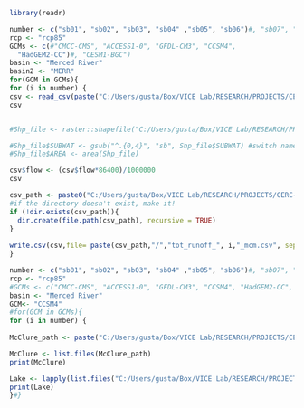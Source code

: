 ```{r}
library(readr)
```


```{r}

number <- c("sb01", "sb02", "sb03", "sb04" ,"sb05", "sb06")#, "sb07", "sb08", "sb09", "sb10" ,"sb11", "sb12", "sb13", "sb14", "sb15", "sb16" ,"sb17", "sb18", "sb19")#, "sb20", "sb21", "sb22" ,"sb23", "sb24", "sb25", "sb26", "sb27", "sb28" ,"sb29", "sb30", "sb31", "sb32", "sb33", "sb34" ,"sb35", "sb36", "sb37", "sb38")
rcp <- "rcp85"
GCMs <- c(#"CMCC-CMS", "ACCESS1-0", "GFDL-CM3", "CCSM4", 
  "HadGEM2-CC")#, "CESM1-BGC")
basin <- "Merced River"
basin2 <- "MERR"
for(GCM in GCMs){
for (i in number) {
csv <- read_csv(paste("C:/Users/gusta/Box/VICE Lab/RESEARCH/PROJECTS/CERC-WET/Task7_San_Joaquin_Model/pywr_models/bias correction/",basin2,"/Catchment_RO_BC/",GCM,"_",rcp,"/tot_runoff_",i,".csv", sep = ""))
csv


#Shp_file <- raster::shapefile("C:/Users/gusta/Box/VICE Lab/RESEARCH/PROJECTS/CERC-WET/Task7_San_Joaquin_Model/Pywr models/data/common/hydrology/Shapefiles/Mer.shp")

#Shp_file$SUBWAT <- gsub("^.{0,4}", "sb", Shp_file$SUBWAT) #switch names in the attribute table of the shp file
#Shp_file$AREA <- area(Shp_file)

csv$flow <- (csv$flow*86400)/1000000
csv

csv_path <- paste0("C:/Users/gusta/Box/VICE Lab/RESEARCH/PROJECTS/CERC-WET/Task7_San_Joaquin_Model/pywr_models/data/",basin,"/hydrology/gcms/",GCM,"_",rcp,"/runoff")
#if the directory doesn't exist, make it!
if (!dir.exists(csv_path)){
  dir.create(file.path(csv_path), recursive = TRUE)
}
  
write.csv(csv,file= paste(csv_path,"/","tot_runoff_", i,"_mcm.csv", sep = ""), row.names=F)}
}
```


```{r}

number <- c("sb01", "sb02", "sb03", "sb04" ,"sb05", "sb06")#, "sb07", "sb08", "sb09", "sb10" ,"sb11", "sb12", "sb13", "sb14", "sb15", "sb16" ,"sb17", "sb18", "sb19", "sb20", "sb21", "sb22" ,"sb23", "sb24", "sb25")#, "sb26", "sb27", "sb28" ,"sb29", "sb30", "sb31", "sb32", "sb33", "sb34" ,"sb35", "sb36", "sb37", "sb38")
rcp <- "rcp85"
#GCMs <- c("CMCC-CMS", "ACCESS1-0", "GFDL-CM3", "CCSM4", "HadGEM2-CC", "CESM1-BGC")
basin <- "Merced River"
GCM<- "CCSM4"
#for(GCM in GCMs){
for (i in number) {
  
McClure_path <- paste("C:/Users/gusta/Box/VICE Lab/RESEARCH/PROJECTS/CERC-WET/Task7_San_Joaquin_Model/Pywr models/data/Merced/hydrology/gcms/CCSM4_rcp85/runoff/", sep = "")

McClure <- list.files(McClure_path)
print(McClure)

Lake <- lapply(list.files("C:/Users/gusta/Box/VICE Lab/RESEARCH/PROJECTS/CERC-WET/Task7_San_Joaquin_Model/Pywr models/data/Merced River/hydrology/gcms/CCSM4_rcp85/runoff/"), read_csv)
print(Lake)
}#}


```